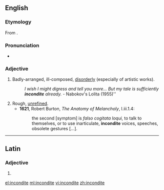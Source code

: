 ==English==

===Etymology===
From {{etyl|la}} {{term|inconditus}}.

===Pronunciation===
* {{a|UK}} {{IPA|/ɪnˈkɒndɪt/}}

===Adjective===
{{head|en|adjective}}

# Badly-arranged, ill-composed, [[disorderly]] (especially of artistic works).
#: ''I wish I might digress and tell you more...  But my tale is sufficiently '''incondite''' already.''   - Nabokov's Lolita (1955)''
# Rough, [[unrefined]].
#* '''1621''', Robert Burton, ''The Anatomy of Melancholy'', I.iii.1.4:
#*: the second [symptom] is ''falso cogitata loqui'', to talk to themselves, or to use inarticulate, '''incondite''' voices, speeches, obsolete gestures [...].

----

==Latin==

===Adjective===
{{la-adj-form|incondite}}

# {{inflection of|inconditus|inconditus|voc|m|s|lang=la}}

[[el:incondite]]
[[ml:incondite]]
[[vi:incondite]]
[[zh:incondite]]